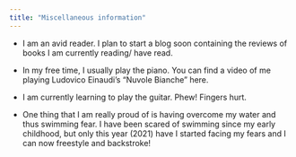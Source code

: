 ```yaml
---
title: "Miscellaneous information"
---
```


* I am an avid reader. I plan to start a blog soon containing the reviews of books I am currently reading/ have read.

* In my free time, I usually play the piano. You can find a video of me playing Ludovico Einaudi's "Nuvole Bianche" here.

* I am currently learning to play the guitar. Phew! Fingers hurt.

* One thing that I am really proud of is having overcome my water and thus swimming fear. I have been scared of swimming since my early childhood, but only this year (2021) have I started facing my fears and I can now freestyle and backstroke! 